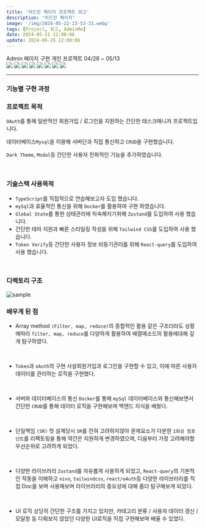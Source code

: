 ```yaml
---
title: '어드민 페이지 프로젝트 회고'
description: '어드민 페이지'
image: '/img/2024-05-22-23-53-31.webp'
tags: [Project, 회고, AdminMe]
date: 2024-05-21 12:00:06
update: 2024-06-26 12:00:06
---
```




<div className="w-full mt-4 mb-4 flex justify-center text-2xl font-bold">Admin 페이지 구현 개인 프로젝트 04/28 ~ 05/13</div>

<div className="flex flex-col">
    <div className="w-full flex flex-wrap justify-center gap-2">
        <img className="rounded-md" src="https://img.shields.io/badge/-typescript-3178C6?style=for-the-badge&logo=typescript&logoColor=48a0eb"/>
        <img className="rounded-md" src="https://img.shields.io/badge/-React-20232a?style=for-the-badge&logo=React&logoColor=61dafb"/>
        <img className="rounded-md" src="https://img.shields.io/badge/-Docker-2ca4e0?style=for-the-badge&logo=docker&logoColor=white"/>
        <img className="rounded-md" src="https://img.shields.io/badge/-mySQL-0c0b13?style=for-the-badge&logo=mysql&logoColor=white"/>
        <img className="rounded-md" src="https://img.shields.io/badge/-Node.js-339933?style=for-the-badge&logo=nodedotjs&logoColor=white"/>
        <img className="rounded-md" src="https://img.shields.io/badge/-TailwindCSS-647f8d?style=for-the-badge&logo=tailwindcss&logoColor=06B6D4"/>
        <img className="rounded-md" src="https://img.shields.io/badge/-ZUSTAND-5c1f70?style=for-the-badge"/>
        <img className="rounded-md" src="https://img.shields.io/badge/-React_Query-20232a?style=for-the-badge&logo=ReactQuery&logoColor=FF4154"/>
    </div>
</div>

<hr/>

### 기능별 구현 과정

<Cards>
<Card href="admin_page_user" title="서버 구현"/>
<Card href="admin_page_register" title="회원가입 / 로그인 구현"/>
<Card href="admin_page_verify" title="인증 구현"/>

</Cards>
<Cards><Card href="admin_page_user" title="User 페이지 구현"/>
<Card href="admin_page_admin" title="Admin 페이지 구현"/></Cards>


### 프로젝트 목적



`OAuth`를 통해 일반적인 회원가입 / 로그인을 지원하는 간단한 태스크매니저 프로젝트입니다.

데이터베이스`Mysql`을 이용해 서버단과 직접 통신하고 `CRUD`을 구현했습니다.

`Dark Theme`, `Modal`등 간단한 사용자 친화적인 기능을 추가하였습니다.

<br/>

### 기술스택 사용목적

-   `TypeScript`를 직접적으로 연습해보고자 도입 했습니다.
-   `mySql`과 효율적인 통신을 위해 `Docker`를 활용하여 구현 하였습니다.
-   `Global State`를 통한 상태관리에 익숙해지기위해 `Zustand`를 도입하여 사용 했습니다.
-   간단한 테마 지원과 빠른 스타일링 작성을 위해 `Tailwind CSS`를 도입하여 사용 했습니다.
-   `Token Verify`등 간단한 사용자 정보 비동기관리를 위해 `React-query`를 도입하여 사용 했습니다.

<br/>

### 디렉토리 구조

![sample](/img/2024-05-22-23-53-31.webp)

### 배우게 된 점

- Array method `(Filter, map, reduce)`의 종합적인 활용
같은 구조더라도 상황에따라 `filter, map, reduce`를 다양하게 활용하여 배열메소드의 활용에대해 깊게 탐구하였다.
<br/>

- `Token`과 `oAuth`의 구현
사설회원가입과 로그인을 구현할 수 있고, 이에 따른 사용자 데이터를 관리하는 로직을 구현했다.
<br/>

- 서버와 데이터베이스의 통신
`Docker`를 통해 `mySql` 데이터베이스와 통신해보면서 간단한 `CRUD`를 통해 데이터 로직을 구현해보며 백엔드 지식을 배웠다.
<br/>

- 단일책임 `(SR)`
첫 설계당시 `SR`를 전혀 고려하지않아 문제요소가 다분한 `1회성 컴포넌트`를 리팩토링을 통해 약간은 지원하게 변경하였으며, 다음부터 가장 고려해야할 우선순위로 고려하게 되었다.
<br/>

- 다양한 라이브러리
`Zustand`를 자유롭게 사용하게 되었고, `React-query`의 기본적인 작동을 이해하고 `nivo`, `tailwindcss`, `react/oAuth`등 다양한 라이브러리를 직접 Doc를 보며 사용해보며 라이브러리의 중요성에 대해 좀더 탐구해보게 되었다.
<br/>

- UI 로직
상당히 간단한 구조를 가지고 있지만, 카테고리 분류 / 사용자 데이터 갱신 / 모달창 등 다뤄보지 않았던 다양한 UI로직을 직접 구현해보며 배울 수 있었다.
